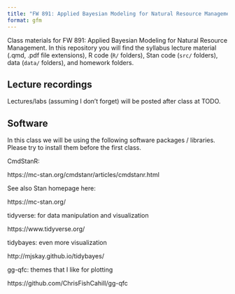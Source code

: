 ```yaml
---
title: "FW 891: Applied Bayesian Modeling for Natural Resource Management"
format: gfm
---
```


Class materials for FW 891: Applied Bayesian Modeling for Natural Resource Management. In this repository you will find the syllabus lecture material (.qmd, .pdf file extensions), R code (`R/` folders), Stan code (`src/` folders), data (`data/` folders), and homework folders. 

## Lecture recordings

Lectures/labs (assuming I don't forget) will be posted after class at TODO. 

## Software 

In this class we will be using the following software packages / libraries. Please try to install them before the first class. 

CmdStanR:

https://mc-stan.org/cmdstanr/articles/cmdstanr.html

See also Stan homepage here:

https://mc-stan.org/

tidyverse: for data manipulation and visualization

https://www.tidyverse.org/

tidybayes: even more visualization

http://mjskay.github.io/tidybayes/

gg-qfc: themes that I like for plotting 

https://github.com/ChrisFishCahill/gg-qfc



